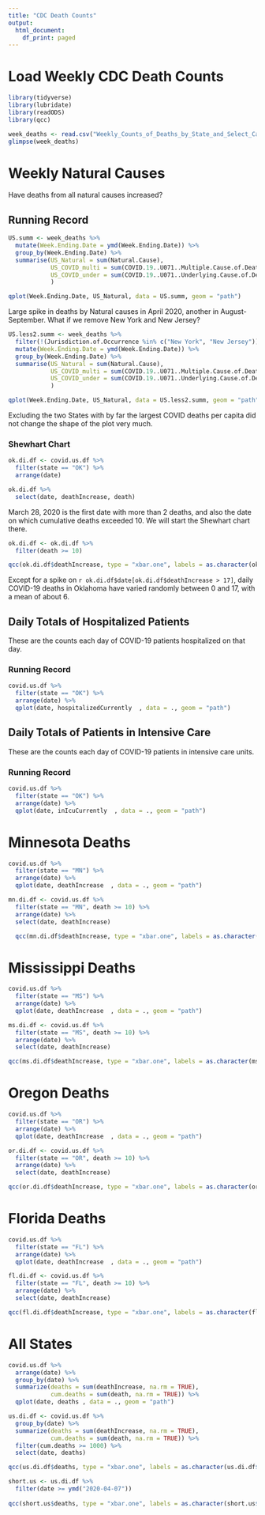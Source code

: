 ```yaml
---
title: "CDC Death Counts"
output:
  html_document:
    df_print: paged
---
```


# Load Weekly CDC Death Counts

```r


library(tidyverse)
library(lubridate)
library(readODS)
library(qcc)

week_deaths <- read.csv("Weekly_Counts_of_Deaths_by_State_and_Select_Causes__2019-2020.csv")
glimpse(week_deaths)

```

# Weekly Natural Causes

Have deaths from all natural causes increased?

## Running Record

```r

US.summ <- week_deaths %>%
  mutate(Week.Ending.Date = ymd(Week.Ending.Date)) %>% 
  group_by(Week.Ending.Date) %>%
  summarise(US_Natural = sum(Natural.Cause),
            US_COVID_multi = sum(COVID.19..U071..Multiple.Cause.of.Death.),
            US_COVID_under = sum(COVID.19..U071..Underlying.Cause.of.Death.)
            )

qplot(Week.Ending.Date, US_Natural, data = US.summ, geom = "path")

```

Large spike in deaths by Natural causes in April 2020, another in August-September. What if we remove New York and New Jersey?

```r

US.less2.summ <- week_deaths %>%
  filter(!(Jurisdiction.of.Occurrence %in% c("New York", "New Jersey"))) %>% 
  mutate(Week.Ending.Date = ymd(Week.Ending.Date)) %>% 
  group_by(Week.Ending.Date) %>%
  summarise(US_Natural = sum(Natural.Cause),
            US_COVID_multi = sum(COVID.19..U071..Multiple.Cause.of.Death.),
            US_COVID_under = sum(COVID.19..U071..Underlying.Cause.of.Death.)
            )

qplot(Week.Ending.Date, US_Natural, data = US.less2.summ, geom = "path")

```

Excluding the two States with by far the largest COVID deaths per capita did not change the shape of the plot very much.

### Shewhart Chart

```r

ok.di.df <- covid.us.df %>%
  filter(state == "OK") %>%
  arrange(date)

ok.di.df %>% 
  select(date, deathIncrease, death)

```

March 28, 2020 is the first date with more than 2 deaths, and also the date on which cumulative deaths exceeded 10. We will start the Shewhart chart there.

```r

ok.di.df <- ok.di.df %>% 
  filter(death >= 10)

qcc(ok.di.df$deathIncrease, type = "xbar.one", labels = as.character(ok.di.df$date))

```

Except for a spike on `r ok.di.df$date[ok.di.df$deathIncrease > 17]`, daily COVID-19 deaths in Oklahoma have varied randomly between 0 and 17, with a mean of about 6.

## Daily Totals of Hospitalized Patients

These are the counts each day of COVID-19 patients hospitalized on that day.

### Running Record

```r

covid.us.df %>%
  filter(state == "OK") %>%
  arrange(date) %>%
  qplot(date, hospitalizedCurrently  , data = ., geom = "path")

```

## Daily Totals of Patients in Intensive Care

These are the counts each day of COVID-19 patients in intensive care units.

### Running Record

```r

covid.us.df %>%
  filter(state == "OK") %>%
  arrange(date) %>%
  qplot(date, inIcuCurrently  , data = ., geom = "path")

```

# Minnesota Deaths

```r
covid.us.df %>%
  filter(state == "MN") %>%
  arrange(date) %>%
  qplot(date, deathIncrease  , data = ., geom = "path")

```


```r

mn.di.df <- covid.us.df %>%
  filter(state == "MN", death >= 10) %>%
  arrange(date) %>%
  select(date, deathIncrease)

  qcc(mn.di.df$deathIncrease, type = "xbar.one", labels = as.character(mn.di.df$date))

```

# Mississippi Deaths

```r
covid.us.df %>%
  filter(state == "MS") %>%
  arrange(date) %>%
  qplot(date, deathIncrease  , data = ., geom = "path")

```

```r

ms.di.df <- covid.us.df %>%
  filter(state == "MS", death >= 10) %>%
  arrange(date) %>%
  select(date, deathIncrease)

qcc(ms.di.df$deathIncrease, type = "xbar.one", labels = as.character(ms.di.df$date))

```

# Oregon Deaths

```r
covid.us.df %>%
  filter(state == "OR") %>%
  arrange(date) %>%
  qplot(date, deathIncrease  , data = ., geom = "path")

```

```r

or.di.df <- covid.us.df %>%
  filter(state == "OR", death >= 10) %>%
  arrange(date) %>%
  select(date, deathIncrease)

qcc(or.di.df$deathIncrease, type = "xbar.one", labels = as.character(or.di.df$date))

```

# Florida Deaths

```r
covid.us.df %>%
  filter(state == "FL") %>%
  arrange(date) %>%
  qplot(date, deathIncrease  , data = ., geom = "path")

```

```r

fl.di.df <- covid.us.df %>%
  filter(state == "FL", death >= 10) %>%
  arrange(date) %>%
  select(date, deathIncrease)

qcc(fl.di.df$deathIncrease, type = "xbar.one", labels = as.character(fl.di.df$date))

```

# All States

```r

covid.us.df %>%
  arrange(date) %>%
  group_by(date) %>% 
  summarize(deaths = sum(deathIncrease, na.rm = TRUE), 
            cum.deaths = sum(death, na.rm = TRUE)) %>% 
  qplot(date, deaths , data = ., geom = "path")


```

```r

us.di.df <- covid.us.df %>%
  group_by(date) %>%
  summarize(deaths = sum(deathIncrease, na.rm = TRUE),
            cum.deaths = sum(death, na.rm = TRUE)) %>% 
  filter(cum.deaths >= 1000) %>%
  select(date, deaths)

qcc(us.di.df$deaths, type = "xbar.one", labels = as.character(us.di.df$date))

short.us <- us.di.df %>% 
  filter(date >= ymd("2020-04-07"))
  
qcc(short.us$deaths, type = "xbar.one", labels = as.character(short.us$date))

```

